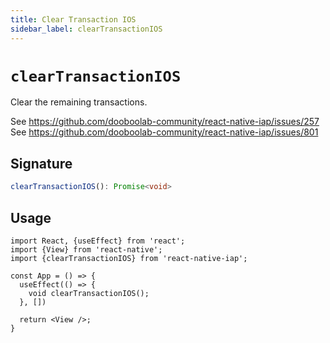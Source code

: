 ```yaml
---
title: Clear Transaction IOS
sidebar_label: clearTransactionIOS
---
```



<AdFitTopFixed />

# `clearTransactionIOS`

Clear the remaining transactions.

See https://github.com/dooboolab-community/react-native-iap/issues/257
See https://github.com/dooboolab-community/react-native-iap/issues/801

## Signature

```ts
clearTransactionIOS(): Promise<void>
```

## Usage

```tsx
import React, {useEffect} from 'react';
import {View} from 'react-native';
import {clearTransactionIOS} from 'react-native-iap';

const App = () => {
  useEffect(() => {
    void clearTransactionIOS();
  }, [])

  return <View />;
}
```

